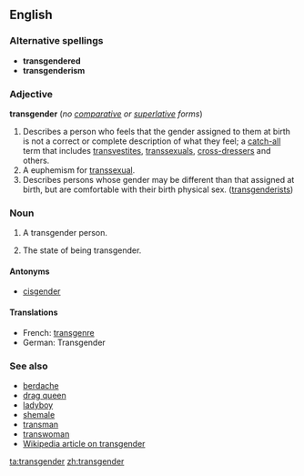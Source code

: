 {{wikipedia}}
==English==

===Alternative spellings===
*'''transgendered'''
*'''transgenderism'''

===Adjective===
'''transgender''' (''no [[comparative]] or [[superlative]] forms'')

# Describes a person who feels that the gender assigned to them at birth is not a correct or complete description of what they feel; a [[catch-all]] term that includes [[transvestite]]s, [[transsexual]]s, [[cross-dresser]]s and others.
# A euphemism for [[transsexual]].
# Describes persons whose gender may be different than that assigned at birth, but are comfortable with their birth physical sex.  ([[transgenderist]]s)

===Noun===
{{en-noun|transgenders|-}}
# {{countable}} A transgender person. 
# {{uncountable}} The state of being transgender.
====Antonyms====
*[[cisgender]]

====Translations====
*French: [[transgenre]]
*German: Transgender <!--noun?-->

===See also===
*[[berdache]]
*[[drag queen]]
*[[ladyboy]]
*[[shemale]]
*[[transman]]
*[[transwoman]]
*[[w:Transgender|Wikipedia article on transgender]]

[[ta:transgender]]
[[zh:transgender]]